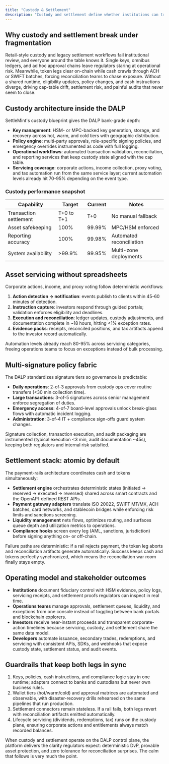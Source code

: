 ```yaml
---
title: "Custody & Settlement"
description: "Custody and settlement define whether institutions can trust tokenized assets. The DALP treats them as a single control surface: keys, policies, liquidity, and payments run on the same runtime that enforces compliance, so cash and tokens never drift apart."
---
```


## Why custody and settlement break under fragmentation

Retail-style custody and legacy settlement workflows fail institutional review, and everyone around the table knows it. Single keys, omnibus ledgers, and ad hoc approval chains leave regulators staring at operational risk. Meanwhile, token legs clear on-chain while cash crawls through ACH or SWIFT batches, forcing reconciliation teams to chase exposure. Without a shared runtime, eligibility updates, policy changes, and cash instructions diverge, driving cap-table drift, settlement risk, and painful audits that never seem to close.

## Custody architecture inside the DALP

SettleMint's custody blueprint gives the DALP bank-grade depth:

- **Key management**: HSM- or MPC-backed key generation, storage, and recovery across hot, warm, and cold tiers with geographic distribution.
- **Policy engine**: multi-party approvals, role-specific signing policies, and emergency overrides instrumented as code with full logging.
- **Operational workflows**: automated transaction validation, reconciliation, and reporting services that keep custody state aligned with the cap table.
- **Servicing coverage**: corporate actions, income collection, proxy voting, and tax automation run from the same service layer; current automation levels already hit 70-95% depending on the event type.

### Custody performance snapshot

| Capability | Target | Current | Notes |
| --- | --- | --- | --- |
| Transaction settlement | T+0 to T+1 | T+0 | No manual fallback |
| Asset safekeeping | 100% | 99.99% | MPC/HSM enforced |
| Reporting accuracy | 100% | 99.98% | Automated reconciliation |
| System availability | >99.9% | 99.95% | Multi-zone deployments |

## Asset servicing without spreadsheets

Corporate actions, income, and proxy voting follow deterministic workflows:

1. **Action detection → notification**: events publish to clients within 45-60 minutes of detection.
2. **Instruction capture**: investors respond through guided portals; validation enforces eligibility and deadlines.
3. **Execution and reconciliation**: ledger updates, custody adjustments, and documentation complete in ~18 hours, hitting \<1% exception rates.
4. **Evidence packs**: receipts, reconciled positions, and tax artifacts append to the investor record automatically.

Automation levels already reach 80-95% across servicing categories, freeing operations teams to focus on exceptions instead of bulk processing.

## Multi-signature policy fabric

The DALP standardizes signature tiers so governance is predictable:

- **Daily operations**: 2-of-3 approvals from custody ops cover routine transfers (\<30 min collection time).
- **Large transactions**: 3-of-5 signatures across senior management enforce segregation of duties.
- **Emergency access**: 4-of-7 board-level approvals unlock break-glass flows with automatic incident logging.
- **Administration**: 3-of-4 IT + compliance sign-offs guard system changes.

Signature collection, transaction execution, and audit packaging are instrumented (typical execution \<3 min, audit documentation ~45s), keeping both regulators and internal risk satisfied.

## Settlement stack: atomic by default

The payment-rails architecture coordinates cash and tokens simultaneously:

- **Settlement engine** orchestrates deterministic states (initiated → reserved → executed → reversed) shared across smart contracts and the OpenAPI-defined REST APIs.
- **Payment gateway adapters** translate ISO 20022, SWIFT MT/MX, ACH batches, card networks, and stablecoin bridges while enforcing risk limits and sanctions screening.
- **Liquidity management** nets flows, optimizes routing, and surfaces queue depth and utilization metrics to operations.
- **Compliance hooks** screen every leg (AML, sanctions, jurisdiction) before signing anything on- or off-chain.

Failure paths are deterministic: if a rail rejects payment, the token leg aborts and reconciliation artifacts generate automatically. Success keeps cash and tokens perfectly synchronized, which means the reconciliation war room finally stays empty.

## Operating model and stakeholder outcomes

- **Institutions** document fiduciary control with HSM evidence, policy logs, servicing receipts, and settlement proofs regulators can inspect in real time.
- **Operations teams** manage approvals, settlement queues, liquidity, and exceptions from one console instead of toggling between bank portals and blockchain explorers.
- **Investors** receive near-instant proceeds and transparent corporate-action timelines because servicing, custody, and settlement share the same data model.
- **Developers** automate issuance, secondary trades, redemptions, and servicing with consistent APIs, SDKs, and webhooks that expose custody state, settlement status, and audit events.

## Guardrails that keep both legs in sync

1. Keys, policies, cash instructions, and compliance logic stay in one runtime; adapters connect to banks and custodians but never own business rules.
2. Wallet tiers (hot/warm/cold) and approval matrices are automated and observable, with disaster-recovery drills rehearsed on the same pipelines that run production.
3. Settlement connectors remain stateless. If a rail fails, both legs revert with reconciliation artifacts emitted automatically.
4. Lifecycle servicing (dividends, redemptions, tax) runs on the custody plane, ensuring corporate actions and entitlements always match recorded balances.

When custody and settlement operate on the DALP control plane, the platform delivers the clarity regulators expect: deterministic DvP, provable asset protection, and zero tolerance for reconciliation surprises. The calm that follows is very much the point.
